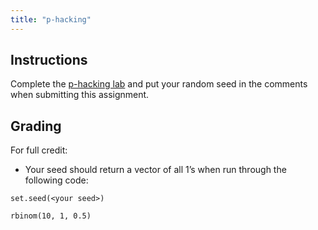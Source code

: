 ```yaml
---
title: "p-hacking"
---
```


<!--
# insert into Blackboard assignment with:
<iframe width="450" height="500" src="https://bifx552-24.github.io/CourseInfo/standalone/hw/L03phacking.html" title="p-hacking Lab"></iframe>

Due Date: Sept 3 @ end of day
Points: 10
Display after: Sept 3 @ 5 PM
-->

## Instructions

Complete the [p-hacking lab](https://bifx552-23.github.io/CourseInfo/labs/03phacking.html) and put your random seed in the comments when submitting this assignment.

## Grading

For full credit:

* Your seed should return a vector of all 1's when run through the following code:

```
set.seed(<your seed>)

rbinom(10, 1, 0.5)
```